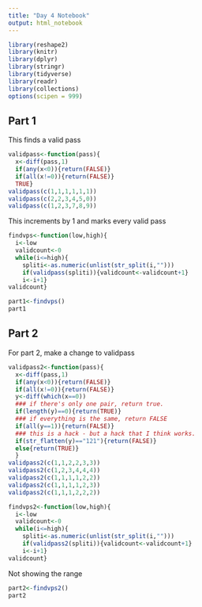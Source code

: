 ```yaml
---
title: "Day 4 Notebook"
output: html_notebook
---
```


```r
library(reshape2)
library(knitr)
library(dplyr)
library(stringr)
library(tidyverse)
library(readr)
library(collections)
options(scipen = 999)
```

## Part 1

This finds a valid pass

```r
validpass<-function(pass){
  x<-diff(pass,1)
  if(any(x<0)){return(FALSE)}
  if(all(x!=0)){return(FALSE)}
  TRUE}
validpass(c(1,1,1,1,1,1))
validpass(c(2,2,3,4,5,0))
validpass(c(1,2,3,7,8,9))
```

This increments by 1 and marks every valid pass

```r
findvps<-function(low,high){
  i<-low
  validcount<-0
  while(i<=high){
    spliti<-as.numeric(unlist(str_split(i,"")))
    if(validpass(spliti)){validcount<-validcount+1}
    i<-i+1}
validcount}
```

```r
part1<-findvps()
part1
```

## Part 2

For part 2, make a change to validpass
```r
validpass2<-function(pass){
  x<-diff(pass,1)
  if(any(x<0)){return(FALSE)}
  if(all(x!=0)){return(FALSE)}
  y<-diff(which(x==0))
  ### if there's only one pair, return true. 
  if(length(y)==0){return(TRUE)}
  ### if everything is the same, return FALSE
  if(all(y==1)){return(FALSE)}
  ### this is a hack - but a hack that I think works.
  if(str_flatten(y)=="121"){return(FALSE)}
  else{return(TRUE)}
  }
validpass2(c(1,1,2,2,3,3))
validpass2(c(1,2,3,4,4,4))
validpass2(c(1,1,1,1,2,2))
validpass2(c(1,1,1,1,2,3))
validpass2(c(1,1,1,2,2,2))
```


```r
findvps2<-function(low,high){
  i<-low
  validcount<-0
  while(i<=high){
    spliti<-as.numeric(unlist(str_split(i,"")))
    if(validpass2(spliti)){validcount<-validcount+1}
    i<-i+1}
validcount}
```

Not showing the range

```r
part2<-findvps2()
part2
```
